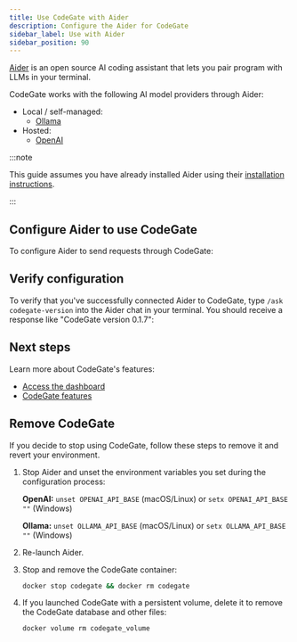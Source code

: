 ```yaml
---
title: Use CodeGate with Aider
description: Configure the Aider for CodeGate
sidebar_label: Use with Aider
sidebar_position: 90
---
```



[Aider](https://aider.chat/) is an open source AI coding assistant that lets you
pair program with LLMs in your terminal.

CodeGate works with the following AI model providers through Aider:

- Local / self-managed:
  - [Ollama](https://ollama.com/)
- Hosted:
  - [OpenAI](https://openai.com/api/)

:::note

This guide assumes you have already installed Aider using their
[installation instructions](https://aider.chat/docs/install.html).

:::

## Configure Aider to use CodeGate

To configure Aider to send requests through CodeGate:

<AiderProviders />

## Verify configuration

To verify that you've successfully connected Aider to CodeGate, type
`/ask codegate-version` into the Aider chat in your terminal. You should receive
a response like "CodeGate version 0.1.7":

## Next steps

Learn more about CodeGate's features:

- [Access the dashboard](./dashboard.md)
- [CodeGate features](../features/index.mdx)

## Remove CodeGate

If you decide to stop using CodeGate, follow these steps to remove it and revert
your environment.

1. Stop Aider and unset the environment variables you set during the
   configuration process:

   **OpenAI:** `unset OPENAI_API_BASE` (macOS/Linux) or
   `setx OPENAI_API_BASE ""` (Windows)

   **Ollama:** `unset OLLAMA_API_BASE` (macOS/Linux) or
   `setx OLLAMA_API_BASE ""` (Windows)

1. Re-launch Aider.

1. Stop and remove the CodeGate container:

   ```bash
   docker stop codegate && docker rm codegate
   ```

1. If you launched CodeGate with a persistent volume, delete it to remove the
   CodeGate database and other files:

   ```bash
   docker volume rm codegate_volume
   ```
